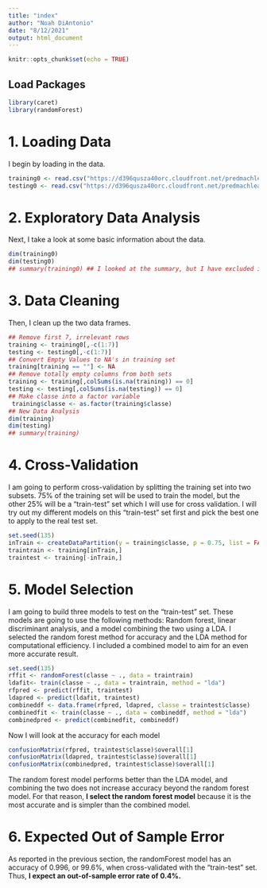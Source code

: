 ```yaml
---
title: "index"
author: "Noah DiAntonio"
date: "8/12/2021"
output: html_document
---
```


```r
knitr::opts_chunk$set(echo = TRUE)
```

## Load Packages
```r
library(caret)
library(randomForest)
```

# 1. Loading Data
I begin by loading in the data.
```r
training0 <- read.csv("https://d396qusza40orc.cloudfront.net/predmachlearn/pml-training.csv")
testing0 <- read.csv("https://d396qusza40orc.cloudfront.net/predmachlearn/pml-testing.csv")
```

# 2. Exploratory Data Analysis
Next, I take a look at some basic information about the data.
```r
dim(training0)
dim(testing0)
## summary(training0) ## I looked at the summary, but I have excluded it from the markdown for space reasons
```

# 3. Data Cleaning
Then, I clean up the two data frames.
```r
## Remove first 7, irrelevant rows
training <- training0[,-c(1:7)]
testing <- testing0[,-c(1:7)]
## Convert Empty Values to NA's in training set
training[training == ""] <- NA
## Remove totally empty columns from both sets
training <- training[,colSums(is.na(training)) == 0]
testing <- testing[,colSums(is.na(testing)) == 0]
## Make classe into a factor variable
 training$classe <- as.factor(training$classe)
## New Data Analysis
dim(training)
dim(testing)
## summary(training)
```

# 4. Cross-Validation
I am going to perform cross-validation by splitting the training set into two subsets. 75% of the training set will be used to train the model, but the other 25% will be a "train-test" set which I will use for cross validation. I will try out my different models on this "train-test" set first and pick the best one to apply to the real test set.
```r
set.seed(135)
inTrain <- createDataPartition(y = training$classe, p = 0.75, list = FALSE)
traintrain <- training[inTrain,]
traintest <- training[-inTrain,]
```

# 5. Model Selection
I am going to build three models to test on the "train-test" set. These models are going to use the following methods: Random forest, linear discriminant analysis, and a model combining the two using a LDA. I selected the random forest method for accuracy and the LDA method for computational efficiency. I included a combined model to aim for an even more accurate result.
```r
set.seed(135)
rffit <- randomForest(classe ~ ., data = traintrain)
ldafit<- train(classe ~ ., data = traintrain, method = "lda")
rfpred <- predict(rffit, traintest)
ldapred <- predict(ldafit, traintest)
combineddf <- data.frame(rfpred, ldapred, classe = traintest$classe)
combinedfit <- train(classe ~ ., data = combineddf, method = "lda")
combinedpred <- predict(combinedfit, combineddf)
```
Now I will look at the accuracy for each model
```r
confusionMatrix(rfpred, traintest$classe)$overall[1]
confusionMatrix(ldapred, traintest$classe)$overall[1]
confusionMatrix(combinedpred, traintest$classe)$overall[1]
```
The random forest model performs better than the LDA model, and combining the two does not increase accuracy beyond the random forest model. For that reason, **I select the random forest model** because it is the most accurate and is simpler than the combined model.

# 6. Expected Out of Sample Error
As reported in the previous section, the randomForest model has an accuracy of 0.996, or 99.6%, when cross-validated with the "train-test" set. Thus, **I expect an out-of-sample error rate of 0.4%.**